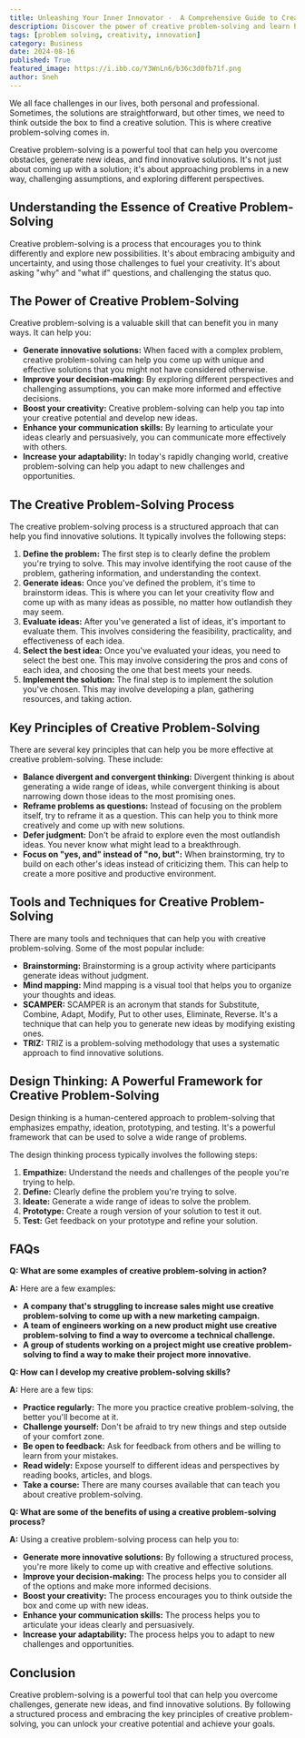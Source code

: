 ```yaml
---
title: Unleashing Your Inner Innovator -  A Comprehensive Guide to Creative Problem-Solving
description: Discover the power of creative problem-solving and learn how to develop a structured process for generating innovative solutions. Explore key principles, tools, and techniques to boost your creativity and adaptability.
tags: [problem solving, creativity, innovation]
category: Business
date: 2024-08-16
published: True
featured_image: https://i.ibb.co/Y3WnLn6/b36c3d0fb71f.png
author: Sneh
---
```



We all face challenges in our lives, both personal and professional. Sometimes, the solutions are straightforward, but other times, we need to think outside the box to find a creative solution. This is where creative problem-solving comes in. 

Creative problem-solving is a powerful tool that can help you overcome obstacles, generate new ideas, and find innovative solutions. It's not just about coming up with a solution; it's about approaching problems in a new way, challenging assumptions, and exploring different perspectives.

## Understanding the Essence of Creative Problem-Solving

Creative problem-solving is a process that encourages you to think differently and explore new possibilities. It's about embracing ambiguity and uncertainty, and using those challenges to fuel your creativity. It's about asking "why" and "what if" questions, and challenging the status quo.

## The Power of Creative Problem-Solving

Creative problem-solving is a valuable skill that can benefit you in many ways. It can help you:

* **Generate innovative solutions:** When faced with a complex problem, creative problem-solving can help you come up with unique and effective solutions that you might not have considered otherwise.
* **Improve your decision-making:** By exploring different perspectives and challenging assumptions, you can make more informed and effective decisions.
* **Boost your creativity:** Creative problem-solving can help you tap into your creative potential and develop new ideas.
* **Enhance your communication skills:** By learning to articulate your ideas clearly and persuasively, you can communicate more effectively with others.
* **Increase your adaptability:** In today's rapidly changing world, creative problem-solving can help you adapt to new challenges and opportunities.

## The Creative Problem-Solving Process

The creative problem-solving process is a structured approach that can help you find innovative solutions. It typically involves the following steps:

1. **Define the problem:** The first step is to clearly define the problem you're trying to solve. This may involve identifying the root cause of the problem, gathering information, and understanding the context.
2. **Generate ideas:** Once you've defined the problem, it's time to brainstorm ideas. This is where you can let your creativity flow and come up with as many ideas as possible, no matter how outlandish they may seem.
3. **Evaluate ideas:** After you've generated a list of ideas, it's important to evaluate them. This involves considering the feasibility, practicality, and effectiveness of each idea.
4. **Select the best idea:** Once you've evaluated your ideas, you need to select the best one. This may involve considering the pros and cons of each idea, and choosing the one that best meets your needs.
5. **Implement the solution:** The final step is to implement the solution you've chosen. This may involve developing a plan, gathering resources, and taking action.

## Key Principles of Creative Problem-Solving

There are several key principles that can help you be more effective at creative problem-solving. These include:

* **Balance divergent and convergent thinking:** Divergent thinking is about generating a wide range of ideas, while convergent thinking is about narrowing down those ideas to the most promising ones.
* **Reframe problems as questions:** Instead of focusing on the problem itself, try to reframe it as a question. This can help you to think more creatively and come up with new solutions.
* **Defer judgment:** Don't be afraid to explore even the most outlandish ideas. You never know what might lead to a breakthrough.
* **Focus on "yes, and" instead of "no, but":** When brainstorming, try to build on each other's ideas instead of criticizing them. This can help to create a more positive and productive environment.

## Tools and Techniques for Creative Problem-Solving

There are many tools and techniques that can help you with creative problem-solving. Some of the most popular include:

* **Brainstorming:** Brainstorming is a group activity where participants generate ideas without judgment.
* **Mind mapping:** Mind mapping is a visual tool that helps you to organize your thoughts and ideas.
* **SCAMPER:** SCAMPER is an acronym that stands for Substitute, Combine, Adapt, Modify, Put to other uses, Eliminate, Reverse. It's a technique that can help you to generate new ideas by modifying existing ones.
* **TRIZ:** TRIZ is a problem-solving methodology that uses a systematic approach to find innovative solutions.

## Design Thinking: A Powerful Framework for Creative Problem-Solving

Design thinking is a human-centered approach to problem-solving that emphasizes empathy, ideation, prototyping, and testing. It's a powerful framework that can be used to solve a wide range of problems.

The design thinking process typically involves the following steps:

1. **Empathize:** Understand the needs and challenges of the people you're trying to help.
2. **Define:** Clearly define the problem you're trying to solve.
3. **Ideate:** Generate a wide range of ideas to solve the problem.
4. **Prototype:** Create a rough version of your solution to test it out.
5. **Test:** Get feedback on your prototype and refine your solution.

## FAQs

**Q: What are some examples of creative problem-solving in action?**

**A:** Here are a few examples:

* **A company that's struggling to increase sales might use creative problem-solving to come up with a new marketing campaign.**
* **A team of engineers working on a new product might use creative problem-solving to find a way to overcome a technical challenge.**
* **A group of students working on a project might use creative problem-solving to find a way to make their project more innovative.**

**Q: How can I develop my creative problem-solving skills?**

**A:** Here are a few tips:

* **Practice regularly:** The more you practice creative problem-solving, the better you'll become at it.
* **Challenge yourself:** Don't be afraid to try new things and step outside of your comfort zone.
* **Be open to feedback:** Ask for feedback from others and be willing to learn from your mistakes.
* **Read widely:** Expose yourself to different ideas and perspectives by reading books, articles, and blogs.
* **Take a course:** There are many courses available that can teach you about creative problem-solving.

**Q: What are some of the benefits of using a creative problem-solving process?**

**A:** Using a creative problem-solving process can help you to:

* **Generate more innovative solutions:** By following a structured process, you're more likely to come up with creative and effective solutions.
* **Improve your decision-making:** The process helps you to consider all of the options and make more informed decisions.
* **Boost your creativity:** The process encourages you to think outside the box and come up with new ideas.
* **Enhance your communication skills:** The process helps you to articulate your ideas clearly and persuasively.
* **Increase your adaptability:** The process helps you to adapt to new challenges and opportunities.

## Conclusion

Creative problem-solving is a powerful tool that can help you overcome challenges, generate new ideas, and find innovative solutions. By following a structured process and embracing the key principles of creative problem-solving, you can unlock your creative potential and achieve your goals.
